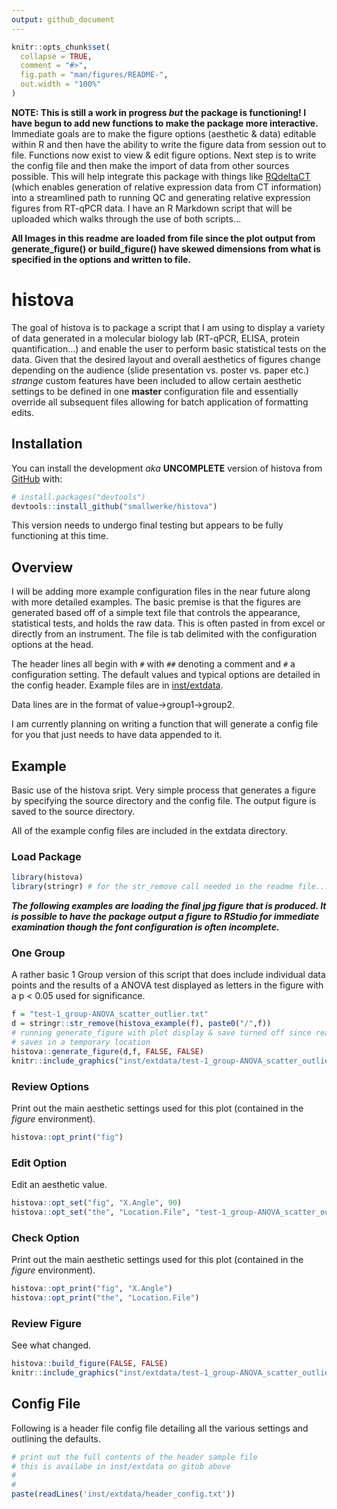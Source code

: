 ```yaml
---
output: github_document
---
```


<!-- README.md is generated from README.Rmd. Please edit that file -->

```r
knitr::opts_chunk$set(
  collapse = TRUE,
  comment = "#>",
  fig.path = "man/figures/README-",
  out.width = "100%"
)
```

**NOTE: This is still a work in progress *but* the package is functioning! I have begun to add new functions to make the package more interactive.** Immediate goals are to make the figure options (aesthetic & data) editable within R and then have the ability to write the figure data from session out to file. Functions now exist to view & edit figure options. Next step is to write the config file and then make the import of data from other sources possible. This will help integrate this package with things like [RQdeltaCT](https://github.com/Donadelnal/RQdeltaCT) (which enables generation of relative expression data from CT information) into a streamlined path to running QC and generating relative expression figures from RT-qPCR data. I have an R Markdown script that will be uploaded which walks through the use of both scripts... 

**All Images in this readme are loaded from file since the plot output from generate_figure() or build_figure() have skewed dimensions from what is specified in the options and written to file.**

# histova

<!-- badges: start -->
<!-- badges: end -->

The goal of histova is to package a script that I am using to display a variety of data generated in a molecular biology lab (RT-qPCR, ELISA, protein quantification...) and enable the user to perform basic statistical tests on the data. Given that the desired layout and overall aesthetics of figures change depending on the audience (slide presentation vs. poster vs. paper etc.) *strange* custom features have been included to allow certain aesthetic settings to be defined in one **master** configuration file and essentially override all subsequent files allowing for batch application of formatting edits.

## Installation

You can install the development *aka* **UNCOMPLETE** version of histova from [GitHub](https://github.com/) with:

``` r
# install.packages("devtools")
devtools::install_github("smallwerke/histova")
```

This version needs to undergo final testing but appears to be fully functioning at this time.

## Overview

I will be adding more example configuration files in the near future along with more detailed examples. The basic premise is that the figures are generated based off of a simple text file that controls the appearance, statistical tests, and holds the raw data. This is often pasted in from excel or directly from an instrument. The file is tab delimited with the configuration options at the head. 

The header lines all begin with `#` with `##` denoting a comment and `#` a configuration setting. The default values and typical options are detailed in the config header. Example files are in [inst/extdata](https://github.com/smallwerke/histova/tree/main/inst/extdata).

Data lines are in the format of value->group1->group2.

I am currently planning on writing a function that will generate a config file for you that just needs to have data appended to it.

## Example

Basic use of the histova sript. Very simple process that generates a figure by specifying the source directory and the config file. The output figure is saved to the source directory.

All of the example config files are included in the extdata directory.

### Load Package

```r
library(histova)
library(stringr) # for the str_remove call needed in the readme file...
```

***The following examples are loading the final jpg figure that is produced. It is possible to have the package output a figure to RStudio for immediate examination though the font configuration is often incomplete.***

### One Group

A rather basic 1 Group version of this script that does include individual data points and the results of a ANOVA test displayed as letters in the figure with a p < 0.05 used for significance.

```r
f = "test-1_group-ANOVA_scatter_outlier.txt"
d = stringr::str_remove(histova_example(f), paste0("/",f))
# running generate_figure with plot display & save turned off since readme 
# saves in a temporary location
histova::generate_figure(d,f, FALSE, FALSE)
knitr::include_graphics("inst/extdata/test-1_group-ANOVA_scatter_outlier.jpg")
```

### Review Options

Print out the main aesthetic settings used for this plot (contained in the *figure* environment).

```r
histova::opt_print("fig")
```

### Edit Option

Edit an aesthetic value.

```r
histova::opt_set("fig", "X.Angle", 90)
histova::opt_set("the", "Location.File", "test-1_group-ANOVA_scatter_outlier-90.txt")
```

### Check Option

Print out the main aesthetic settings used for this plot (contained in the *figure* environment).

```r
histova::opt_print("fig", "X.Angle")
histova::opt_print("the", "Location.File")
```

### Review Figure

See what changed.

```r
histova::build_figure(FALSE, FALSE)
knitr::include_graphics("inst/extdata/test-1_group-ANOVA_scatter_outlier-90.jpg")
```

## Config File

Following is a header file config file detailing all the various settings and outlining the defaults.

```r
# print out the full contents of the header sample file
# this is availabe in inst/extdata on gitub above
#
#
paste(readLines('inst/extdata/header_config.txt')) 
```


